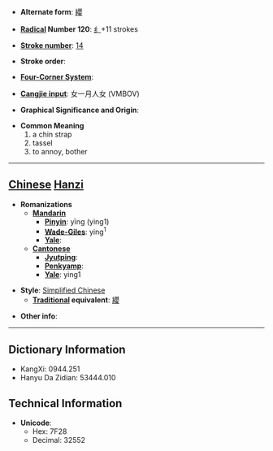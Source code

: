 * '''Alternate form''': [[纓]]

* '''[[Wiktionary:Chinese radical index| Radical]] Number 120''': [[Wiktionary:Chinese radical index 纟|纟]]+11 strokes

* '''[[Wiktionary:Chinese total strokes index|Stroke number]]''': [[Wiktionary:Chinese total strokes index 14|14]]

* '''Stroke order''': 

* '''[[Wiktionary:Chinese four corner index|Four-Corner System]]''': 

* '''[[Wiktionary:Chinese Cangjie index|Cangjie input]]''': 女一月人女 (VMBOV)

* '''Graphical Significance and Origin''': 

* '''Common Meaning'''
*#a chin strap
*# tassel
*# to annoy, bother


----

== [[Chinese]] [[Hanzi]] ==

* '''Romanizations'''
** '''[[Mandarin]]'''
*** '''[[Pinyin]]''': yīng (ying1)
*** '''[[Wade-Giles]]''': ying<sup>1</sup>
*** '''[[Yale]]''': 
** '''[[Cantonese]]'''
*** '''[[Jyutping]]''':
*** '''[[Penkyamp]]''': 
*** '''[[Yale]]''': ying1

* '''Style''': [[Simplified Chinese]] 
** '''[[Traditional Chinese|Traditional]] equivalent''': [[纓]]

* '''Other info''': 

----

== Dictionary Information ==

* KangXi: 0944.251
* Hanyu Da Zidian: 53444.010

== Technical Information ==

* '''Unicode''':
** Hex: 7F28
** Decimal: 32552
